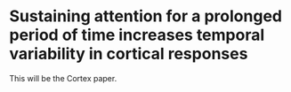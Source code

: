 # Sustaining attention for a prolonged period of time increases temporal variability in cortical responses

This will be the Cortex paper.
